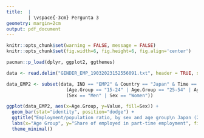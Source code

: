 ```yaml
---
title:  |
        | \vspace{-3cm} Pergunta 3
geometry: margin=2cm
output: pdf_document
---
```


```r
knitr::opts_chunk$set(warning = FALSE, message = FALSE)
knitr::opts_chunk$set(fig.width=6, fig.height=6, fig.align='center') 
```


```r
pacman::p_load(dplyr, ggplot2, ggthemes)

data <- read.delim("GENDER_EMP_19032023152556091.txt", header = TRUE, sep = "\t")

data_EMP2 <- subset(data, IND == "EMP2" & Country == "Japan" & Time == 2020 &
                      (Age.Group == "15-24" | Age.Group == "25-54" | Age.Group == "55-64") & 
                      (Sex == "Men" | Sex == "Women"))

ggplot(data_EMP2, aes(x=Age.Group, y=Value, fill=Sex)) + 
  geom_bar(stat="identity", position="dodge") +
  ggtitle("Employment/population ratio, by sex and age group\n Japan (2020)") +
  labs(x="Age Group", y="Share of employed in part-time employment", fill="Sex") +
  theme_minimal()

```


